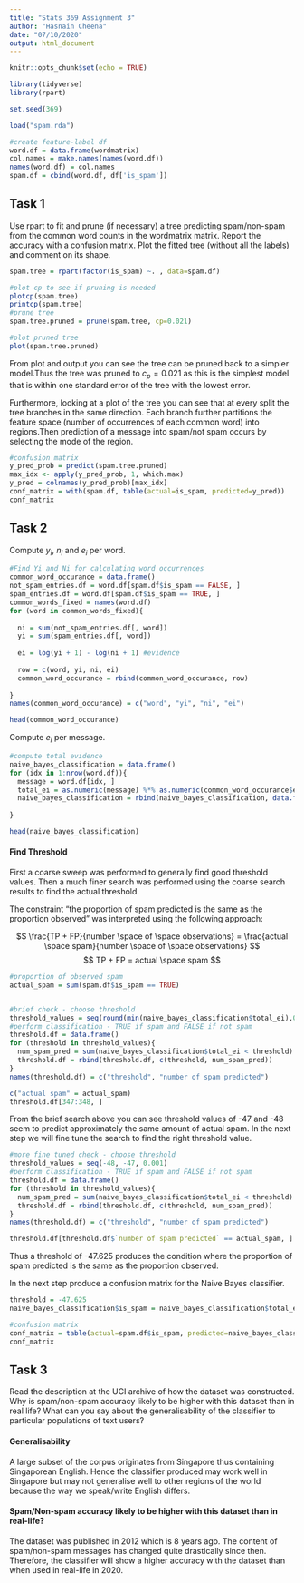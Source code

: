 ```yaml
---
title: "Stats 369 Assignment 3"
author: "Hasnain Cheena"
date: "07/10/2020"
output: html_document
---
```


```r
knitr::opts_chunk$set(echo = TRUE)

library(tidyverse)
library(rpart)

set.seed(369)
```

```r
load("spam.rda")

#create feature-label df
word.df = data.frame(wordmatrix)
col.names = make.names(names(word.df))
names(word.df) = col.names
spam.df = cbind(word.df, df['is_spam'])
```

## Task 1
Use rpart to fit and prune (if necessary) a tree predicting spam/non-spam from the common word counts in the wordmatrix matrix. Report the accuracy with a confusion matrix. Plot the fitted tree (without all the labels) and comment on its shape.

```r
spam.tree = rpart(factor(is_spam) ~. , data=spam.df)

#plot cp to see if pruning is needed
plotcp(spam.tree)
printcp(spam.tree)
#prune tree
spam.tree.pruned = prune(spam.tree, cp=0.021)

#plot pruned tree
plot(spam.tree.pruned)
```
From plot and output you can see the tree can be pruned back to a simpler model.Thus the tree was pruned to $c_p=0.021$ as this is the simplest model that is within one standard error of the tree with the lowest error. 

Furthermore, looking at a plot of the tree you can see that at every split the tree branches in the same direction. Each branch further partitions the feature space (number of occurrences of each common word) into regions.Then prediction of a message into spam/not spam occurs by selecting the mode of the region.

```r
#confusion matrix
y_pred_prob = predict(spam.tree.pruned)
max_idx <- apply(y_pred_prob, 1, which.max)
y_pred = colnames(y_pred_prob)[max_idx]
conf_matrix = with(spam.df, table(actual=is_spam, predicted=y_pred))
conf_matrix
```

## Task 2

Compute $y_i$, $n_i$ and $e_i$ per word. 

```r
#Find Yi and Ni for calculating word occurrences
common_word_occurance = data.frame()
not_spam_entries.df = word.df[spam.df$is_spam == FALSE, ]
spam_entries.df = word.df[spam.df$is_spam == TRUE, ]
common_words_fixed = names(word.df)
for (word in common_words_fixed){
  
  ni = sum(not_spam_entries.df[, word])
  yi = sum(spam_entries.df[, word])
  
  ei = log(yi + 1) - log(ni + 1) #evidence
  
  row = c(word, yi, ni, ei)
  common_word_occurance = rbind(common_word_occurance, row)
  
}
names(common_word_occurance) = c("word", "yi", "ni", "ei")

head(common_word_occurance)
```

Compute $e_i$ per message. 
```r
#compute total evidence
naive_bayes_classification = data.frame()
for (idx in 1:nrow(word.df)){
  message = word.df[idx, ]
  total_ei = as.numeric(message) %*% as.numeric(common_word_occurance$ei)
  naive_bayes_classification = rbind(naive_bayes_classification, data.frame(message_id = idx,
                                                                            total_ei = c(total_ei)))
}

head(naive_bayes_classification)
```

#### Find Threshold
First a coarse sweep was performed to generally find good threshold values. Then a much finer search was performed using the coarse search results to find the actual threshold. 

The constraint "the proportion of spam predicted is the same as the proportion observed" was interpreted using the following approach:

$$ \frac{TP + FP}{number \space of  \space observations} = \frac{actual \space spam}{number \space of \space observations} $$
$$ TP + FP = actual \space spam $$
```r

#proportion of observed spam
actual_spam = sum(spam.df$is_spam == TRUE)


#brief check - choose threshold
threshold_values = seq(round(min(naive_bayes_classification$total_ei),0), round(max(naive_bayes_classification$total_ei),0))
#perform classification - TRUE if spam and FALSE if not spam
threshold.df = data.frame()
for (threshold in threshold_values){
  num_spam_pred = sum(naive_bayes_classification$total_ei < threshold)
  threshold.df = rbind(threshold.df, c(threshold, num_spam_pred))
}
names(threshold.df) = c("threshold", "number of spam predicted")

c("actual spam" = actual_spam)
threshold.df[347:348, ]
```

From the brief search above you can see threshold values of -47 and -48 seem to predict approximately the same amount of actual spam. In the next step we will fine tune the search to find the right threshold value. 

```r

#more fine tuned check - choose threshold
threshold_values = seq(-48, -47, 0.001)
#perform classification - TRUE if spam and FALSE if not spam
threshold.df = data.frame()
for (threshold in threshold_values){
  num_spam_pred = sum(naive_bayes_classification$total_ei < threshold)
  threshold.df = rbind(threshold.df, c(threshold, num_spam_pred))
}
names(threshold.df) = c("threshold", "number of spam predicted")

threshold.df[threshold.df$`number of spam predicted` == actual_spam, ]

```
Thus a threshold of -47.625 produces the condition where the proportion of spam predicted is the same as the proportion observed.

In the next step produce a confusion matrix for the Naive Bayes classifier. 

```r

threshold = -47.625
naive_bayes_classification$is_spam = naive_bayes_classification$total_ei < threshold

#confusion matrix
conf_matrix = table(actual=spam.df$is_spam, predicted=naive_bayes_classification$is_spam)
conf_matrix
```

## Task 3
Read the description at the UCI archive of how the dataset was constructed. Why is spam/non-spam accuracy likely to be higher with this dataset than in real life? What can you say about the generalisability of the classifier to particular populations of text users?

#### Generalisability 
A large subset of the corpus originates from Singapore thus containing Singaporean English. Hence the classifier produced may work well in Singapore but may not generalise well to other regions of the world because the way we speak/write English differs. 

#### Spam/Non-spam accuracy likely to be higher with this dataset than in real-life?
The dataset was published in 2012 which is 8 years ago. The content of spam/non-spam messages has changed quite drastically since then. Therefore, the classifier will show a higher accuracy with the dataset than when used in real-life in 2020. 